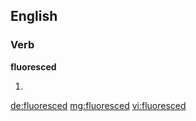 ==English==

===Verb===
'''fluoresced'''

# {{past of|[[fluoresce]]}}

[[de:fluoresced]]
[[mg:fluoresced]]
[[vi:fluoresced]]